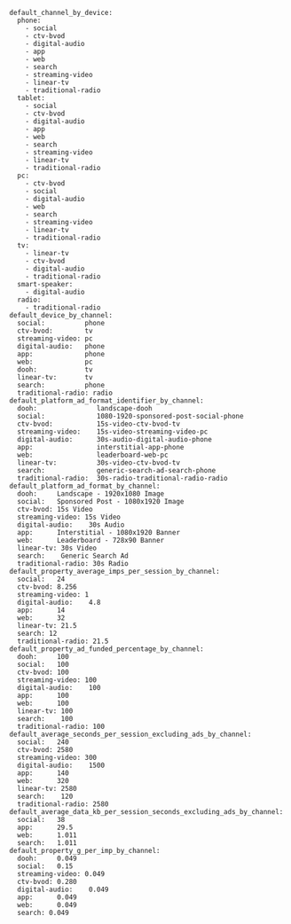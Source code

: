 ```
default_channel_by_device:
  phone:
    - social
    - ctv-bvod
    - digital-audio
    - app
    - web
    - search
    - streaming-video
    - linear-tv
    - traditional-radio
  tablet:
    - social
    - ctv-bvod
    - digital-audio
    - app
    - web
    - search
    - streaming-video
    - linear-tv
    - traditional-radio
  pc:
    - ctv-bvod
    - social
    - digital-audio
    - web
    - search
    - streaming-video
    - linear-tv
    - traditional-radio
  tv:
    - linear-tv
    - ctv-bvod
    - digital-audio
    - traditional-radio
  smart-speaker:
    - digital-audio
  radio:
    - traditional-radio
default_device_by_channel:
  social:          phone
  ctv-bvod:        tv
  streaming-video: pc
  digital-audio:   phone
  app:             phone
  web:             pc
  dooh:            tv
  linear-tv:       tv
  search:          phone
  traditional-radio: radio
default_platform_ad_format_identifier_by_channel:
  dooh:               landscape-dooh
  social:             1080-1920-sponsored-post-social-phone
  ctv-bvod:           15s-video-ctv-bvod-tv
  streaming-video:    15s-video-streaming-video-pc
  digital-audio:      30s-audio-digital-audio-phone
  app:                interstitial-app-phone
  web:                leaderboard-web-pc
  linear-tv:          30s-video-ctv-bvod-tv
  search:             generic-search-ad-search-phone
  traditional-radio:  30s-radio-traditional-radio-radio
default_platform_ad_format_by_channel:
  dooh:     Landscape - 1920x1080 Image
  social:   Sponsored Post - 1080x1920 Image
  ctv-bvod: 15s Video
  streaming-video: 15s Video
  digital-audio:    30s Audio
  app:      Interstitial - 1080x1920 Banner
  web:      Leaderboard - 728x90 Banner
  linear-tv: 30s Video
  search:    Generic Search Ad
  traditional-radio: 30s Radio
default_property_average_imps_per_session_by_channel:
  social:   24
  ctv-bvod: 8.256
  streaming-video: 1
  digital-audio:    4.8
  app:      14
  web:      32
  linear-tv: 21.5
  search: 12
  traditional-radio: 21.5
default_property_ad_funded_percentage_by_channel:
  dooh:     100
  social:   100
  ctv-bvod: 100
  streaming-video: 100
  digital-audio:    100
  app:      100
  web:      100
  linear-tv: 100
  search:    100
  traditional-radio: 100
default_average_seconds_per_session_excluding_ads_by_channel:
  social:   240
  ctv-bvod: 2580
  streaming-video: 300
  digital-audio:    1500
  app:      140
  web:      320
  linear-tv: 2580
  search:    120
  traditional-radio: 2580
default_average_data_kb_per_session_seconds_excluding_ads_by_channel:
  social:   38
  app:      29.5
  web:      1.011
  search:   1.011
default_property_g_per_imp_by_channel:
  dooh:     0.049
  social:   0.15
  streaming-video: 0.049
  ctv-bvod: 0.280
  digital-audio:    0.049
  app:      0.049
  web:      0.049
  search: 0.049
```
